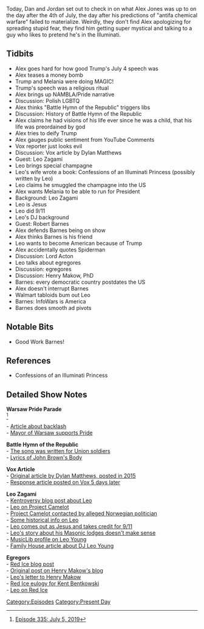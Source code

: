{{DEFAULTSORT:
    #_EPISODE_0318:July 5, 2019
}}{{Episode
    | title           = July 5, 2019
    | caption         = [https://knowledgefight.libsyn.com/knowledge-fight-july-5-2019 Listen to this episode on Libsyn]
    | episodeNumber   = 318
    | length          = 02:07:25
    | airDate         = July 8, 2019
    | coverageDate    = July 5, 2019
    | episodeType     = [[:Category:Present Day|Present Day]]
    | appearance      = [[Dylan Matthews]], [[Leo Zagami]], [[Robert Barnes]], [[Henry Makow]]
    | previousEpisode = [[317: February 19-20, 2013]]
    | nextEpisode     = [[319: July 7-8, 2019]]
}}

{{Stub}}

Today, Dan and Jordan set out to check in on what Alex Jones was up to on the day after the 4th of July, the day after his predictions of "antifa chemical warfare" failed to materialize. Weirdly, they don't find Alex apologizing for spreading stupid fear, they find him getting super mystical and talking to a guy who likes to pretend he's in the Illuminati.

==Tidbits==

*Alex goes hard for how good Trump's July 4 speech was
*Alex teases a money bomb
*Trump and Melania were doing MAGIC!
*Trump's speech was a religious ritual
*Alex brings up NAMBLA/Pride narrative
*Discussion: Polish LGBTQ
*Alex thinks "Battle Hymn of the Republic" triggers libs
*Discussion: History of Battle Hymn of the Republic
*Alex claims he had visions of his life ever since he was a child, that his life was preordained by god
*Alex tries to deify Trump
*Alex gauges public sentiment from YouTube Comments
*Vox reporter just looks evil
*Discussion: Vox article by Dylan Matthews
*Guest: Leo Zagami
*Leo brings special champagne
*Leo's wife wrote a book: Confessions of an Illuminati Princess (possibly written by Leo)
*Leo claims he smuggled the champagne into the US
*Alex wants Melania to be able to run for President
*Background: Leo Zagami
*Leo is Jesus
*Leo did 9/11
*Leo's DJ background
*Guest: Robert Barnes
*Alex defends Barnes being on show
*Alex thinks Barnes is his friend
*Leo wants to become American because of Trump
*Alex accidentally quotes Spiderman
*Discussion: Lord Acton
*Leo talks about egregores
*Discussion: egregores
*Discussion: Henry Makow, PhD
*Barnes: every democratic country postdates the US
*Alex doesn't interrupt Barnes
*Walmart tabloids bum out Leo
*Barnes: InfoWars is America
*Barnes does smooth ad pivots

==Notable Bits==

*Good Work Barnes!

==References==

*Confessions of an Illuminati Princess

==Detailed Show Notes==

'''Warsaw Pride Parade'''<br /><ref>[https://knowledgefight.com/research/2019/7/7/episode-335-july-5-2019 Episode 335: July 5, 2019]</ref>

- [https://time.com/5619660/lgbt-rights-poland/ Article about backlash]<br />

- [https://time.com/5603465/pride-parade-poland-anti-lgbt-campaign/ Mayor of Warsaw supports Pride]

'''Battle Hymn of the Republic'''<br />

- [https://www.battlefields.org/learn/primary-sources/civil-war-music-battle-hymn-republic The song was written for Union soldiers]<br />

- [https://en.wikipedia.org/wiki/John_Brown%27s_Body Lyrics of John Brown's Body]

'''Vox Article'''<br />

- [https://www.vox.com/2015/7/2/8884885/american-revolution-mistake Original article by Dylan Matthews, posted in 2015]<br />

- [https://www.vox.com/2015/7/7/8908481/american-revolution-mistake Response article posted on Vox 5 days later]

'''Leo Zagami'''<br />

- [http://kentroversypapers.blogspot.com/2008/03/nwo-whistleblower-leo-zagami-betrayed.html Kentroversy blog post about Leo]<br />

- [http://projectcamelot.org/leo_zagami.html Leo on Project Camelot]<br />

- [http://projectcamelot.org/norway.html Project Camelot contacted by alleged Norwegian politician]<br />

- [https://swallowingthecamel.me/category/mind-control/ Some historical info on Leo]<br />

- [https://www.youtube.com/watch?v=Lz4iknl6Ykw&t=125s Leo comes out as Jesus and takes credit for 9/11]<br />

- [https://web.archive.org/web/20100311075840/http://www.masonicinfo.com/zagami.htm Leo's story about his Masonic lodges doesn't make sense]<br />

- [https://musiclib.org/artist/Leo%20Young MusicLib profile on Leo Young]<br />

- [https://www.family-house.net/leo-young-the-magickal-childe/ Family House article about DJ Leo Young]

'''Egregors'''<br />

- [https://redice.tv/news/the-god-that-serves-elite-jews Red Ice blog post]<br />

- [https://www.henrymakow.com/001924.html Original post on Henry Makow's blog]<br />

- [http://projectcamelot.org/zagami_makow.html Leo's letter to Henry Makow]<br />

- [https://redice.tv/news/kent-daniel-bentkowski-kentroversy-has-passed-away Red Ice eulogy for Kent Bentkowski]<br />

- [http://www.redicecreations.com/radio/2006/12dec/RICR-061217.html Leo on Red Ice]

[[Category:Episodes]]
[[Category:Present Day]]
